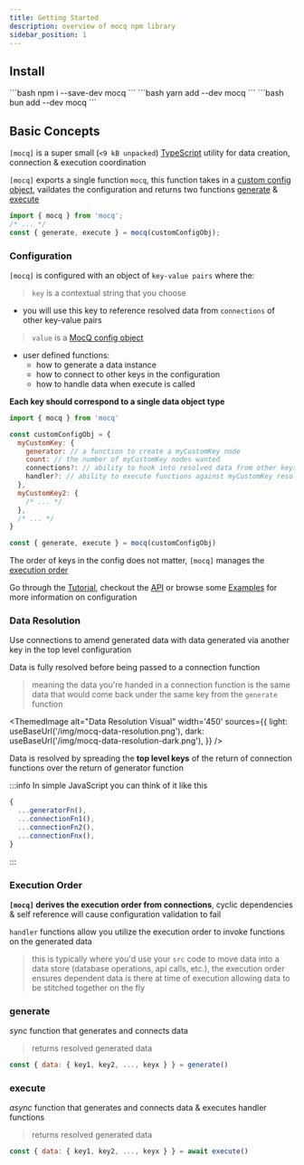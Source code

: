 ```yaml
---
title: Getting Started
description: overview of mocq npm library
sidebar_position: 1
---
```


## Install


<Tabs>
  <TabItem value="npm" label="npm" default>
    ```bash
    npm i --save-dev mocq
    ```
  </TabItem>
  <TabItem value="yarn" label="yarn">
    ```bash
    yarn add --dev mocq
    ```
  </TabItem>
  <TabItem value="bun" label="bun">
    ```bash
    bun add --dev mocq
    ```
  </TabItem>
</Tabs>

## Basic Concepts

`[mocq]` is a super small (`<9 kB unpacked`) [TypeScript](https://www.typescriptlang.org/) utility 
for data creation, connection & execution coordination

`[mocq]` exports a single function `mocq`, this function takes in a [custom config object](#configuration), vaildates the configuration and returns two functions [generate](#generate) & [execute](#execute)

```js
import { mocq } from 'mocq';
/* ... */
const { generate, execute } = mocq(customConfigObj);
```

### Configuration

`[mocq]` is configured with an object of `key-value pairs` where the:

> `key` is a contextual string that you choose
  - you will use this key to reference resolved data from `connections` of other key-value pairs
>
> `value` is a [MocQ config object](/docs/api)
  - user defined functions:
    - how to generate a data instance
    - how to connect to other keys in the configuration
    - how to handle data when execute is called

**Each key should correspond to a single data object type**

```js
import { mocq } from 'mocq'

const customConfigObj = {
  myCustomKey: {
    generator: // a function to create a myCustomKey node
    count: // the number of myCustomKey nodes wanted
    connections?: // ability to hook into resolved data from other keys in config & amend myCustomKey data
    handler?: // ability to execute functions against myCustomKey resolved data
  },
  myCustomKey2: { 
    /* ... */
  },
  /* ... */
}

const { generate, execute } = mocq(customConfigObj)
```

The order of keys in the config does not matter, `[mocq]` manages the [execution order](#execution-order)

Go through the [Tutorial](/docs/tutorial), checkout the [API](/docs/api) or browse some [Examples](/docs/examples) for more information on configuration

### Data Resolution

Use connections to amend generated data with data generated via another key in the top level configuration

Data is fully resolved before being passed to a connection function
> meaning the data you're handed in a connection function is the same data 
that would come back under the same key from the `generate` function


<ThemedImage
  alt="Data Resolution Visual"
  width='450'
  sources={{
    light: useBaseUrl('/img/mocq-data-resolution.png'),
    dark: useBaseUrl('/img/mocq-data-resolution-dark.png'),
  }}
/>

Data is resolved by spreading the **top level keys** of the return of connection functions over the return of generator function

:::info In simple JavaScript you can think of it like this

```js
{
  ...generatorFn(),
  ...connectionFn1(),
  ...connectionFn2(),
  ...connectionFnx(),
}
```

:::

### Execution Order

**`[mocq]` derives the execution order from connections**, cyclic dependencies & self reference will cause configuration validation to fail

`handler` functions allow you utilize the execution order to invoke functions on the generated data

> this is typically where you'd use your `src` code to  move data into a data store (database operations, api calls, etc.), the execution order 
ensures dependent data is there at time of execution allowing data to be stitched together on the fly

### generate

_sync_ function that generates and connects data
> returns resolved generated data

```js
const { data: { key1, key2, ..., keyx } } = generate()
```

### execute

_async_ function that generates and connects data & executes handler functions 
> returns resolved generated data

```js
const { data: { key1, key2, ..., keyx } } = await execute()
```